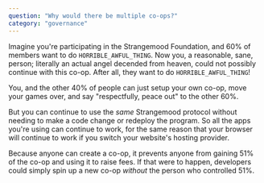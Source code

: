 ```yaml
---
question: "Why would there be multiple co-ops?"
category: "governance"
---
```


Imagine you're participating in the Strangemood Foundation, and 60% of members want to do `HORRIBLE_AWFUL_THING`. Now you, a reasonable, sane, person; literally an actual angel decended from heaven, could not possibly continue with this co-op. After all, they want to do `HORRIBLE_AWFUL_THING`!

You, and the other 40% of people can just setup your own co-op, move your games over, and say "respectfully, peace out" to the other 60%.

But you can continue to use the _same_ Strangemood protocol without needing to make a code change or redeploy the program. So all the apps you're using can continue to work, for the same reason that your browser will continue to work if you switch your website's hosting provider.

Because anyone can create a co-op, it prevents anyone from gaining 51% of the co-op and using it to raise fees. If that were to happen, developers could simply spin up a new co-op _without_ the person who controlled 51%.
